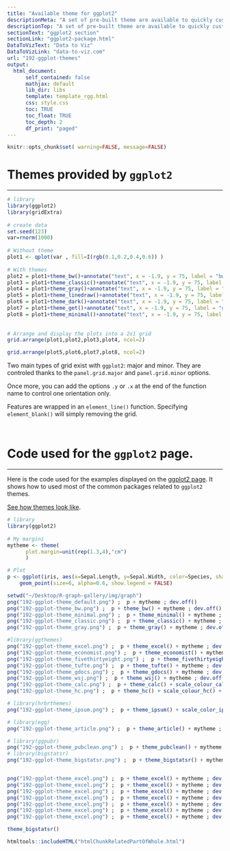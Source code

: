 ```yaml
---
title: "Available theme for ggplot2"
descriptionMeta: "A set of pre-built theme are available to quickly customize a ggplot2 chart. This post aims to give an overview of the available themes, provided by ggplot2 itself or by other packages."
descriptionTop: "A set of pre-built theme are available to quickly customize a `ggplot2` chart. This post aims to give an overview of the available themes, provided by `ggplot2` itself or by other packages."
sectionText: "ggplot2 section"
sectionLink: "ggplot2-package.html"
DataToVizText: "Data to Viz"
DataToVizLink: "data-to-viz.com"
url: "192-ggplot-themes"
output:
  html_document:
      self_contained: false    
      mathjax: default
      lib_dir: libs
      template: template_rgg.html
      css: style.css
      toc: TRUE
      toc_float: TRUE
      toc_depth: 2
      df_print: "paged"
---
```



```r
knitr::opts_chunk$set( warning=FALSE, message=FALSE)
```

<div class="container">



# Themes provided by `ggplot2`
***

<div class = "row">

<div class = "col-md-6  col-sm-12 ">

```r
# library
library(ggplot2)
library(gridExtra)
 
# create data
set.seed(123)
var=rnorm(1000)
 
# Without theme
plot1 <- qplot(var , fill=I(rgb(0.1,0.2,0.4,0.6)) )
 
# With themes
plot2 = plot1+theme_bw()+annotate("text", x = -1.9, y = 75, label = "bw()" , col="orange" , size=4)
plot3 = plot1+theme_classic()+annotate("text", x = -1.9, y = 75, label = "classic()" , col="orange" , size=4)
plot4 = plot1+theme_gray()+annotate("text", x = -1.9, y = 75, label = "gray()" , col="orange" , size=4)
plot5 = plot1+theme_linedraw()+annotate("text", x = -1.9, y = 75, label = "linedraw()" , col="orange" , size=4)
plot6 = plot1+theme_dark()+annotate("text", x = -1.9, y = 75, label = "dark()" , col="orange" , size=4)
plot7 = plot1+theme_get()+annotate("text", x = -1.9, y = 75, label = "get()" , col="orange" , size=4)
plot8 = plot1+theme_minimal()+annotate("text", x = -1.9, y = 75, label = "minimal()" , col="orange" , size=4)
 
 
# Arrange and display the plots into a 2x1 grid
grid.arrange(plot1,plot2,plot3,plot4, ncol=2)
```

</div>

<div class = "col-md-6  col-sm-12">

```r
grid.arrange(plot5,plot6,plot7,plot8, ncol=2)
```

</div>

</div>

Two main types of grid exist with `ggplot2`: major and minor. They are controled thanks to the `panel.grid.major` and `panel.grid.minor` options.

Once more, you can add the options `.y` or `.x` at the end of the function name to control one orientation only.

Features are wrapped in an `element_line()` function. Specifying `element_blank()` will simply removing the grid.




```r
```
```r
```





# Code used for the `ggplot2` page.
***

Here is the code used for the examples displayed on the [ggplot2 page](ggplot2-package.html). It shows how to used most of the common packages related to `ggplot2` themes.

[See how themes look like](ggplot2-package.html#themes).
```r
# library
library(ggplot2)
 
# My margini
mytheme <- theme(
      plot.margin=unit(rep(1.3,4),"cm")
      ) 

# Plot
p <- ggplot(iris, aes(x=Sepal.Length, y=Sepal.Width, color=Species, shape=Species)) + 
    geom_point(size=6, alpha=0.6, show.legend = FALSE)

setwd("~/Desktop/R-graph-gallery/img/graph")
png("192-ggplot-theme_default.png") ;  p + mytheme ; dev.off()
png("192-ggplot-theme_bw.png") ;  p + theme_bw() + mytheme ; dev.off()
png("192-ggplot-theme_minimal.png") ;  p + theme_minimal() + mytheme ; dev.off()
png("192-ggplot-theme_classic.png") ;  p + theme_classic() + mytheme ; dev.off()
png("192-ggplot-theme_gray.png") ;  p + theme_gray() + mytheme ; dev.off()

#library(ggthemes)
png("192-ggplot-theme_excel.png") ;  p + theme_excel() + mytheme ; dev.off()
png("192-ggplot-theme_economist.png") ;  p + theme_economist() + mytheme ; dev.off()
png("192-ggplot-theme_fivethirtyeight.png") ;  p + theme_fivethirtyeight() + mytheme ; dev.off()
png("192-ggplot-theme_tufte.png") ;  p + theme_tufte() + mytheme ; dev.off()
png("192-ggplot-theme_gdocs.png") ;  p + theme_gdocs() + mytheme ; dev.off()
png("192-ggplot-theme_wsj.png") ;  p + theme_wsj() + mytheme ; dev.off()
png("192-ggplot-theme_calc.png") ;  p + theme_calc() + scale_colour_calc() + mytheme ; dev.off()
png("192-ggplot-theme_hc.png") ;  p + theme_hc() + scale_colour_hc() + mytheme ; dev.off()

# library(hrbrthemes)
png("192-ggplot-theme_ipsum.png") ;  p + theme_ipsum() + scale_color_ipsum() + mytheme ; dev.off()

# library(egg)
png("192-ggplot-theme_article.png") ;  p + theme_article() + mytheme ; dev.off()

# library(ggpubr)
png("192-ggplot-theme_pubclean.png") ;  p + theme_pubclean() + mytheme ; dev.off()
# library(bigstatsr)
png("192-ggplot-theme_bigstatsr.png") ;  p + theme_bigstatsr() + mytheme ; dev.off()


png("192-ggplot-theme_excel.png") ;  p + theme_excel() + mytheme ; dev.off()
png("192-ggplot-theme_excel.png") ;  p + theme_excel() + mytheme ; dev.off()
png("192-ggplot-theme_excel.png") ;  p + theme_excel() + mytheme ; dev.off()
png("192-ggplot-theme_excel.png") ;  p + theme_excel() + mytheme ; dev.off()
png("192-ggplot-theme_excel.png") ;  p + theme_excel() + mytheme ; dev.off()
png("192-ggplot-theme_excel.png") ;  p + theme_excel() + mytheme ; dev.off()
png("192-ggplot-theme_excel.png") ;  p + theme_excel() + mytheme ; dev.off()

theme_bigstatsr()

```











<!-- Close container -->
</div>




```r
htmltools::includeHTML("htmlChunkRelatedPartOfWhole.html")
```
